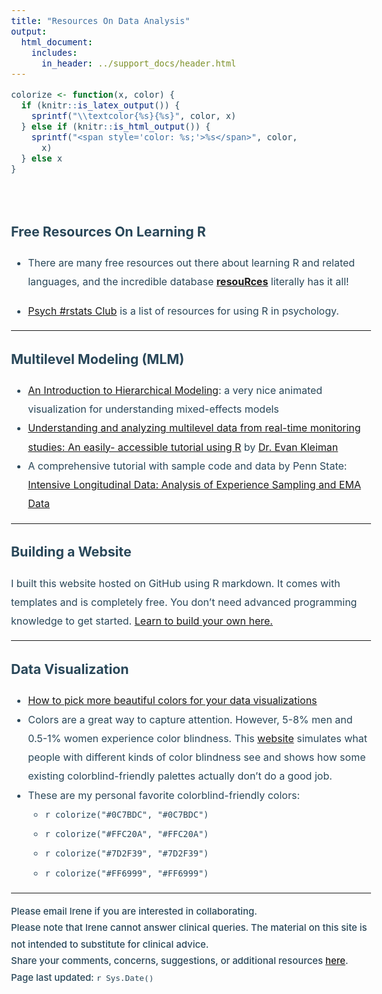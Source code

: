 ```yaml
---
title: "Resources On Data Analysis"
output:
  html_document:
    includes:
      in_header: ../support_docs/header.html
---
```


<style type="text/css">
  .title{
    color: #294759;
    margin-bottom: -1%;
    font-size: 18pt
  }
  body {
    font-size: 12pt;
    color: #294759;
    line-height: 0.8cm;
  }
  h4 {
    font-size: 16pt;
    color: #294759;
    margin-bottom: 20px;
  }
</style>

```r
colorize <- function(x, color) {
  if (knitr::is_latex_output()) {
    sprintf("\\textcolor{%s}{%s}", color, x)
  } else if (knitr::is_html_output()) {
    sprintf("<span style='color: %s;'>%s</span>", color,
      x)
  } else x
}
```

<br>

#### **Free Resources On Learning R**
* There are many free resources out there about learning R and related languages, and the incredible database [**resouRces**](https://www.resourcesdatabase.com/resources/learning_r.html) literally has it all!

* [Psych #rstats Club](https://docs.google.com/spreadsheets/d/1cbOyYoR4CCb4zYvKy2dGgeuKfeRhyA5qS24EdYFHDQY/edit#gid=0) is a list of resources for using R in psychology. 

***

#### **Multilevel Modeling (MLM)**
* [An Introduction to Hierarchical Modeling](http://mfviz.com/hierarchical-models/): a very nice animated visualization for understanding mixed-effects models
* [Understanding and analyzing multilevel data from real-time monitoring studies: An easily- accessible tutorial using R](https://psyarxiv.com/xf2pw/) by [Dr. Evan Kleiman](https://kleimanlab.org/)
* A comprehensive tutorial with sample code and data by Penn State: [Intensive Longitudinal Data: Analysis of Experience Sampling and EMA Data](https://quantdev.ssri.psu.edu/resources/intensive-longitudinal-data-analysis-experience-sampling-and-ema-data)

***

#### **Building a Website**

I built this website hosted on GitHub using R markdown. It comes with templates and is completely free. You don't need advanced programming knowledge to get started. [Learn to build your own here.](https://github.com/skills/github-pages)


***

#### **Data Visualization**

* [How to pick more beautiful colors for your data visualizations](https://www.resourcesdatabase.com/resources/visualization.html)
* Colors are a great way to capture attention. However, 5-8% men and 0.5-1% women experience color blindness. This [website](https://davidmathlogic.com/colorblind/#%23D81B60-%231E88E5-%23FFC107-%23004D40) simulates what people with different kinds of color blindness see and shows how some existing colorblind-friendly palettes actually don’t do a good job. 
* These are my personal favorite colorblind-friendly colors:   
  + `r colorize("#0C7BDC", "#0C7BDC")`
  + `r colorize("#FFC20A", "#FFC20A")`
  + `r colorize("#7D2F39", "#7D2F39")`
  + `r colorize("#FF6999", "#FF6999")`
  
---
<p style = "font-size: 11.2pt; font-weight: 500;line-height: 0.7cm;">Please email Irene if you are interested in collaborating.     
Please note that Irene cannot answer clinical queries. The material on this site is not intended to substitute for clinical advice.  
Share your comments, concerns, suggestions, or additional resources [here](https://forms.gle/DQfojqWRTGQ8mjq2A).   
Page last updated: `r Sys.Date()`</p>

